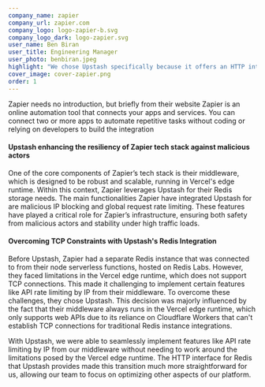 ```yaml
---
company_name: zapier
company_url: zapier.com
company_logo: logo-zapier-b.svg
company_logo_dark: logo-zapier.svg
user_name: Ben Biran
user_title: Engineering Manager
user_photo: benbiran.jpeg
highlight: "We chose Upstash specifically because it offers an HTTP interface for Redis, which perfectly suited our needs"
cover_image: cover-zapier.png
order: 1
---
```


Zapier needs no introduction, but briefly from their website Zapier is an online automation tool that connects your apps and services. You can connect two or more apps to automate repetitive tasks without coding or relying on developers to build the integration

#### Upstash enhancing the resiliency of Zapier tech stack against malicious actors

One of the core components of Zapier’s tech stack is their middleware, which is designed to be robust and scalable, running in Vercel's edge runtime. Within this context, Zapier leverages Upstash for their Redis storage needs. The main functionalities Zapier have integrated Upstash for are malicious IP blocking and global request rate limiting. These features have played a critical role for Zapier’s infrastructure, ensuring both safety from malicious actors and stability under high traffic loads.

#### Overcoming TCP Constraints with Upstash's Redis Integration

Before Upstash, Zapier had a separate Redis instance that was connected to from their node serverless functions, hosted on Redis Labs. However, they faced limitations in the Vercel edge runtime, which does not support TCP connections. This made it challenging to implement certain features like API rate limiting by IP from their middleware. To overcome these challenges, they chose Upstash. This decision was majorly influenced by the fact that their middleware always runs in the Vercel edge runtime, which only supports web APIs due to its reliance on Cloudflare Workers that can't establish TCP connections for traditional Redis instance integrations.

<Highlight name="Ben Biran" title="Engineering Manager" photo="benbiran.jpeg">
  With Upstash, we were able to seamlessly implement features like API rate
  limiting by IP from our middleware without needing to work around the
  limitations posed by the Vercel edge runtime. The HTTP interface for Redis
  that Upstash provides made this transition much more straightforward for us,
  allowing our team to focus on optimizing other aspects of our platform.
</Highlight>
